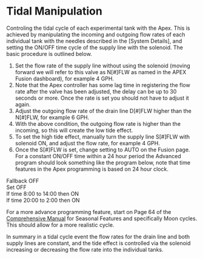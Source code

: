# Tidal Manipulation

Controling the tidal cycle of each experimental tank with the Apex.  This is achieved by manipulating the incoming and outgoing flow rates of each individual tank with the needles described in the [System Details], and setting the ON/OFF time cycle of the supply line with the solenoid. The basic procedure is outlined below.

1. Set the flow rate of the supply line without using the solenoid (moving forward we will refer to this valve as N[#]FLW as named in the APEX Fusion dashboard), for example 4 GPH.
  1. Note that the Apex controller has some lag time in registering the flow rate after the valve has been adjusted, the delay can be up to 30 seconds or more. Once the rate is set you should not have to adjust it again.
2. Adjust the outgoing flow rate of the drain line D[#]FLW higher than the N[#]FLW, for example 6 GPH.
3. With the above condition, the outgoing flow rate is higher than the incoming, so this will create the low tide effect.
4. To set the high tide effect, manually turn the supply line S[#]FLW with solenoid ON, and adjust the flow rate, for example 4 GPH.
5. Once the S[#]FLW is set, change setting to AUTO on the Fusion page. For a constant ON/OFF time within a 24 hour period the Advanced program should look something like the program below, note that time features in the Apex programming is based on 24 hour clock.


Fallback OFF  
Set OFF  
If time 8:00 to 14:00 then ON  
If time 20:00 to 2:00 then ON  


For a more advance programming feature, start on Page 64 of the [Comprehensive Manual](Manuals/Apex_Comprehensive_Reference_Manual.pdf) for Seasonal Features and specifically Moon cycles. This should allow for a more realistic cycle.  

In summary in a tidal cycle event the flow rates for the drain line and both supply lines are constant, and the tide effect is controlled via the solenoid increasing or decreasing the flow rate into the individual tanks.
